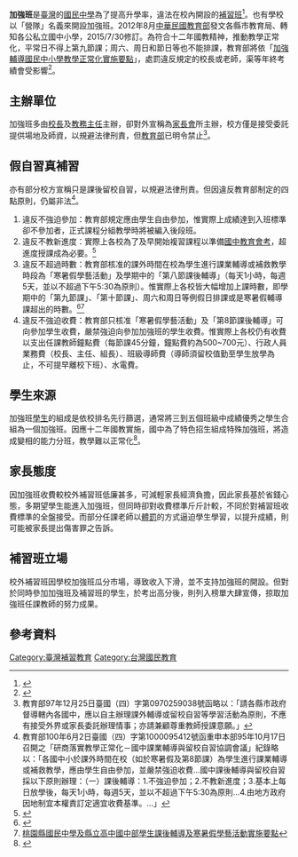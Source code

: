{{台灣教育}}
'''加強班'''是[[臺灣|臺灣]]的[[國民中學|國民中學]]為了提高升學率，違法在校內開設的[[補習班|補習班]]<ref>{{Cite web |url=http://www.libertytimes.com.tw/2006/new/oct/11/today-life1.htm |title=國中第八、九節課 變相補習 |accessdate=2012-01-08 |archive-date=2009-12-23 |archive-url=https://web.archive.org/web/20091223191646/http://www.libertytimes.com.tw/2006/new/oct/11/today-life1.htm |dead-url=no }}</ref>。也有學校以「營隊」名義來開設加強班。2012年8月[[中華民國教育部|中華民國教育部]]發文各縣市教育局、轉知各公私立國中小學，2015/7/30修訂。為符合十二年國教精神，推動教學正常化，平常日不得上第九節課；周六、周日和節日等也不能排課，教育部將依「[http://edu.law.moe.gov.tw/LawContentDetails.aspx?id=GL001120&KeyWordHL=&StyleType=1 加強輔導國民中小學教學正常化實施要點]{{Wayback|url=http://edu.law.moe.gov.tw/LawContentDetails.aspx?id=GL001120&KeyWordHL=&StyleType=1 |date=20160723043612 }}」，處罰違反規定的校長或老師，渠等年終考績會受影響<ref>{{cite news| author=林志成| title=國中小不得上第九節 假日不能排課| url=http://news.chinatimes.com/2009Cti/Channel/Life/life-article/0,5047,11051801+112012082700054,00.html| publisher=中國時報| date=2012-08-27| accessdate=2012-08-27}}{{dead link|date=2018年2月 |bot=InternetArchiveBot |fix-attempted=yes }}</ref>。

==主辦單位==
加強班多由[[校長|校長]]及[[教務主任|教務主任]]主辦，卻對外宣稱為[[家長會|家長會]]所主辦，校方僅是接受委託提供場地及師資，以規避法律刑責，但[[中華民國教育部|教育部]]已明令禁止<ref>教育部97年12月25日臺國（四）字第0970259038號函略以：「請各縣市政府督導轄內各國中，應以自主辦理課外輔導或留校自習等學習活動為原則，不應有接受外界或家長委託辦理情事；亦請兼顧尊重教師授課意願。」</ref>。

==假自習真補習==
亦有部分校方宣稱只是課後留校自習，以規避法律刑責。但因違反教育部制定的四點原則，仍屬非法<ref>教育部100年6月2日臺國（四）字第1000095412號函重申本部95年10月17日召開之「研商落實教學正常化－國中課業輔導與留校自習協調會議」紀錄略以：「各國中小於課外時間在校（如於寒暑假及第8節課）為學生進行課業輔導或補救教學，應由學生自由參加，並嚴禁強迫收費…國中課後輔導與留校自習採以下原則辦理：（一）課後輔導：1.不強迫參加；2.不教新進度；3.基本上每日放學後，每天1小時，每週5天，並以不超過下午5:30為原則…4.由地方政府因地制宜本權責訂定適宜收費基準。…」</ref>。
#違反不強迫參加：教育部規定應由學生自由參加，惟實際上成績達到入班標準卻不參加者，正式課程分組教學時將被編入後段班。
#違反不教新進度：實際上各校為了及早開始複習課程以準備[[國中教育會考|國中教育會考]]，超進度授課成為必要。<ref>{{Cite web |url=http://www.libertytimes.com.tw/2011/new/jul/23/today-north3.htm |title=提前上國三課程? 大有國中加強班挨批 |accessdate=2011-08-13 |archive-date=2011-07-22 |archive-url=https://web.archive.org/web/20110722220743/http://libertytimes.com.tw/2011/new/jul/23/today-north3.htm |dead-url=no }}</ref>
#違反不超過時數：教育部核准的課外時間在校為學生進行課業輔導或補救教學時段為「寒暑假學藝活動」及學期中的「第八節課後輔導」（每天1小時，每週5天，並以不超過下午5:30為原則）。惟實際上各校皆大幅增加上課時數，即學期中的「第九節課」、「第十節課」、周六和周日等例假日排課或是寒暑假輔導課超出的時數。<ref>{{Cite web |url=http://www.libertytimes.com.tw/2011/new/nov/5/today-south6.htm |title=《違法第九節》屢勸不聽 兩校被懲處 |accessdate=2012-01-08 |archive-date=2011-11-08 |archive-url=https://web.archive.org/web/20111108071510/http://www.libertytimes.com.tw/2011/new/nov/5/today-south6.htm |dead-url=no }}</ref><ref>[http://www.tycg.gov.tw/pda/law_detail.aspx?page=1&sn=1294 桃園縣國民中學及縣立高中國中部學生課後輔導及寒暑假學藝活動實施要點]{{dead link|date=2017年11月 |bot=InternetArchiveBot |fix-attempted=yes }}</ref>
#違反不強迫收費：教育部只核准「寒暑假學藝活動」及「第8節課後輔導」可向參加學生收費，嚴禁強迫向參加加強班的學生收費。惟實際上各校仍有收費以支出任課教師鐘點費（每節課45分鐘，鐘點費約為500~700元）、行政人員業務費（校長、主任、組長）、班級導師費（導師須留校值勤至學生放學為止，不可提早離校下班）、水電費。

==學生來源==
加強班[[學生|學生]]的組成是依校排名先行篩選，通常將三到五個班級中成績優秀之學生合組為一個加強班。因應十二年國教實施，國中為了特色招生組成特殊加強班，將造成變相的能力分班，教學難以正常化<ref>{{cite news| author=嚴文廷| title=家長憂 國中恐變相能力分班| url=http://mag.udn.com/mag/campus/storypage.jsp?f_ART_ID=407061#ixzz24KlVGVDH| publisher=聯合晚報| date=2012-08-14| accessdate=2012-08-23| archive-date=2013-04-28| archive-url=https://archive.today/20130428105612/http://mag.udn.com/mag/campus/storypage.jsp?f_ART_ID=407061%23ixzz24KlVGVDH#ixzz24KlVGVDH| dead-url=yes}}</ref>。

==家長態度==
因加強班收費較校外補習班低廉甚多，可減輕家長經濟負擔，因此家長基於省錢心態，多期望學生能進入加強班，但同時卻對收費標準斤斤計較，不同於對補習班收費標準的全盤接受。而部分任課老師以[[體罰|體罰]]的方式逼迫學生學習，以提升成績，則可能被家長提出傷害罪之告訴。

==補習班立場==
校外補習班因學校加強班瓜分市場，導致收入下滑，並不支持加強班的開設。但對於同時參加加強班及補習班的學生，於考出高分後，則列入榜單大肆宣傳，掠取加強班任課教師的努力成果。

==參考資料==
{{reflist}}

[[Category:臺灣補習教育|Category:臺灣補習教育]]
[[Category:台灣國民教育|Category:台灣國民教育]]